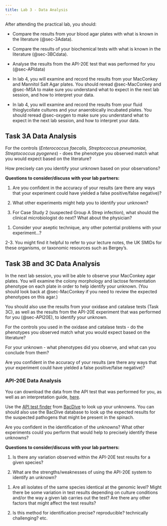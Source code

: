 ```yaml
---
title: Lab 3 - Data Analysis
---
```


::: {.todo title="Lab 3 - Data Analysis Tasks"}

After attending the practical lab, you should:

* Compare the results from your blood agar plates with what is known in the literature (@sec-3Adata).

* Compare the results of your biochemical tests with what is known in the literature (@sec-3BCdata).

* Analyse the results from the API-20E test that was performed for you (@sec-APIdata)

* In lab 4, you will examine and record the results from your MacConkey and Mannitol Salt Agar plates. You should reread @sec-MacConkey and @sec-MSA to make sure you understand what to expect in the next lab session, and how to interpret your data.

* In lab 4, you will examine and record the results from your fluid thioglycollate cultures and your anaerobically incubated plates. You should reread @sec-oxygen to make sure you understand what to expect in the next lab session, and how to interpret your data.

:::

## Task 3A Data Analysis {#sec-3Adata}

For the controls (<i>Enterococcus faecalis, Streptococcus pneumoniae, Streptococcus pyogenes</i>) - does the phenotype you observed match what you would expect based on the literature?

How precisely can you identify your unknown based on your observations? 

::: {#discussion-streak .discussion title="Interpreting the results from your blood agar plates"}

**Questions to consider/discuss with your lab partners:**

1. Are you confident in the accuracy of your results (are there any ways that your experiment could have yielded a false positive/false negative)?

2. What other experiments might help you to identify your unknown?

3. For Case Study 2 (suspected Group A Strep infection), what should the clinical microbiologist do next? What about the physician?

:::

::: {.discussion-hints title="Hints - interpreting the blood agar results" collapse="true"}

1. Consider your aseptic technique, any other potential problems with your experiment...?

2-3. You might find it helpful to refer to your lecture notes, the UK SMIDs for these organisms, or taxonomic resources such as Bergey's.

:::

## Task 3B and 3C Data Analysis {#sec-3BCdata}

In the next lab session, you will be able to observe your MacConkey agar plates. You will examine the colony morphology and lactose fermentation phenotype on each plate in order to help identify your unknown. (You should look back at @sec-MacConkey if you need to review the expected phenotypes on this agar.)

You should also use the results from your oxidase and catalase tests (Task 3C), as well as the results from the API-20E experiment that was performed for you (@sec-API20E), to identify your unknown. 

For the controls you used in the oxidase and catalase tests - do the phenotypes you observed match what you would expect based on the literature?

For your unknown - what phenotypes did you observe, and what can you conclude from them?

Are you confident in the accuracy of your results (are there any ways that your experiment could have yielded a false positive/false negative)?

### API-20E Data Analysis {#sec-APIdata}

You can download the data from the API test that was performed for you, as well as an interpretation guide, [here](./handouts/API-data.docx).

Use the <a href="https://bacdive.dsmz.de/api-test-finder">API test finder</a> from <a href="https://bacdive.dsmz.de/">BacDive</a> to look up your unknowns. You can should also use the BacDive database to look up the expected results for the suspected pathogens that might be present in the spinach. 

Are you confident in the identification of the unknowns? What other experiments could you perform that would help to precisely identify these unknowns?


::: {#discussion-enterobacteria .discussion title="Discussion questions - identification of enterobacteria?"}

**Questions to consider/discuss with your lab partners:**

1. Is there any variation observed within the API-20E test results for a given species? 

2. What are the strengths/weaknesses of using the API-20E system to identify an unknown?

:::

::: {.discussion-hints title="Hints - identification of enterobacteria" collapse="true"}

1. Are all isolates of the same species identical at the genomic level? Might there be some variation in test results depending on culture conditions and/or the way a given lab carries out the test? Are there any other factors that might affect the test results?

2. Is this method for identification precise? reproducible? technically challenging? etc.

:::

